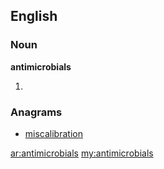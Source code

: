 ==English==

===Noun===
'''antimicrobials'''

# {{plural of|[[antimicrobial]]}}

===Anagrams===
* [[miscalibration#English|miscalibration]]

[[ar:antimicrobials]]
[[my:antimicrobials]]